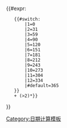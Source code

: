 {{#expr:
	{{#switch:{{{1|1}}}
		|1=0
		|2=31 
		|3=59 
		|4=90 
		|5=120
		|6=151
		|7=181
		|8=212
		|9=243
		|10=273
		|11=304
		|12=334
		|#default=365
	}}
	+ ({{{1|1}}}>2)*{{Date.IsLeapYear|{{{2|{{CURRENTYEAR}}}}}}}
}}<noinclude>{{pp-template}}
{{esoteric}}
[[Category:日期计算模板]]
</noinclude>
